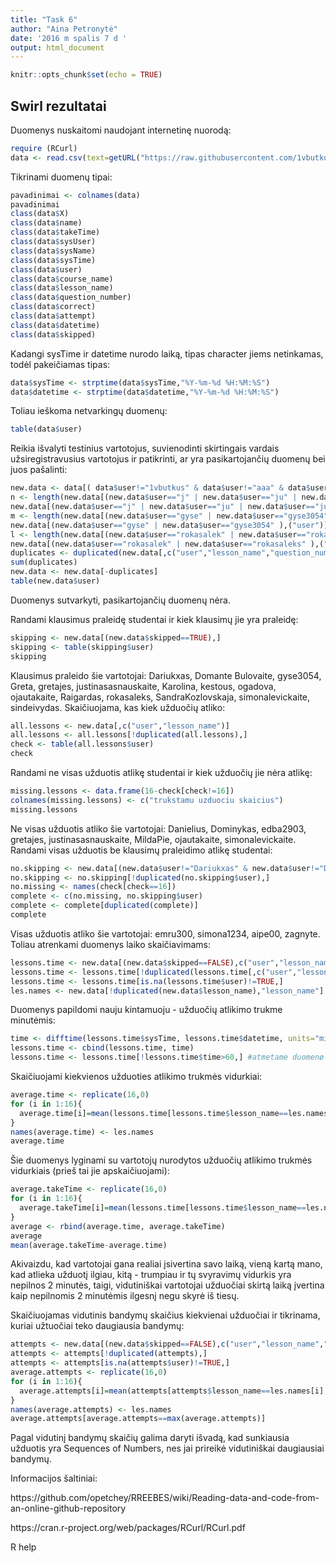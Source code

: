 ---
title: "Task 6"
author: "Aina Petronytė"
date: '2016 m spalis 7 d '
output: html_document
---

```{r setup, include=FALSE}
knitr::opts_chunk$set(echo = TRUE)
```

## Swirl rezultatai

Duomenys nuskaitomi naudojant internetinę nuorodą:
```{r, message=FALSE}
require (RCurl)
data <- read.csv(text=getURL("https://raw.githubusercontent.com/1vbutkus/Econometrics1/master/task6/R_programing_swirlResults.csv"), stringsAsFactors=FALSE) #Kodo saltinis nurodytas pabaigoje
```

Tikrinami duomenų tipai:
```{r}
pavadinimai <- colnames(data)
pavadinimai
class(data$X)
class(data$name)
class(data$takeTime)
class(data$sysUser)
class(data$sysName)
class(data$sysTime)
class(data$user)
class(data$course_name)
class(data$lesson_name)
class(data$question_number)
class(data$correct)
class(data$attempt)
class(data$datetime)
class(data$skipped)
```

Kadangi sysTime ir datetime nurodo laiką, tipas character jiems netinkamas, todėl pakeičiamas tipas:
```{r}
data$sysTime <- strptime(data$sysTime,"%Y-%m-%d %H:%M:%S")
data$datetime <- strptime(data$datetime,"%Y-%m-%d %H:%M:%S")
```

Toliau ieškoma netvarkingų duomenų:
```{r}
table(data$user)
```

Reikia išvalyti testinius vartotojus, suvienodinti skirtingais vardais užsiregistravusius vartotojus ir patikrinti, ar yra pasikartojančių duomenų bei juos pašalinti:
```{r}
new.data <- data[( data$user!="1vbutkus" & data$user!="aaa" & data$user!="testas" ),]
n <- length(new.data[(new.data$user=="j" | new.data$user=="ju" | new.data$user=="juste" | new.data$user=="Juste" ),("user")])
new.data[(new.data$user=="j" | new.data$user=="ju" | new.data$user=="juste" | new.data$user=="Juste" ),("user")]= c(replicate(n,"justinasasnauskaite"))
m <- length(new.data[(new.data$user=="gyse" | new.data$user=="gyse3054" ),("user")])
new.data[(new.data$user=="gyse" | new.data$user=="gyse3054" ),("user")]=c(replicate(m,"gyse3054"))
l <- length(new.data[(new.data$user=="rokasalek" | new.data$user=="rokasaleks" ),("user")])
new.data[(new.data$user=="rokasalek" | new.data$user=="rokasaleks" ),("user")]=c(replicate(l,"rokasaleks"))
duplicates <- duplicated(new.data[,c("user","lesson_name","question_number","attempt","skipped")])
sum(duplicates)
new.data <- new.data[-duplicates]
table(new.data$user)
```

Duomenys sutvarkyti, pasikartojančių duomenų nėra.

Randami klausimus praleidę studentai ir kiek klausimų jie yra praleidę:

```{r}
skipping <- new.data[(new.data$skipped==TRUE),]
skipping <- table(skipping$user)
skipping
```

Klausimus praleido šie vartotojai: Dariukxas, Domante Bulovaite, gyse3054, Greta, gretajes, justinasasnauskaite, Karolina, kestous, ogadova, ojautakaite, Raigardas, rokasaleks, SandraKozlovskaja, simonalevickaite, sindeivydas. Skaičiuojama, kas kiek užduočių atliko:

```{r}
all.lessons <- new.data[,c("user","lesson_name")]
all.lessons <- all.lessons[!duplicated(all.lessons),]
check <- table(all.lessons$user)
check
```

Randami ne visas užduotis atlikę studentai ir kiek užduočių jie nėra atlikę:

```{r}
missing.lessons <- data.frame(16-check[check!=16])
colnames(missing.lessons) <- c("trukstamu uzduociu skaicius")
missing.lessons
```

Ne visas užduotis atliko šie vartotojai: Danielius, Dominykas, edba2903, gretajes, justinasasnauskaite, MildaPie, ojautakaite, simonalevickaite. Randami visas užduotis be klausimų praleidimo atlikę studentai:

```{r}
no.skipping <- new.data[(new.data$user!="Dariukxas" & new.data$user!="Domante Bulovaite" & new.data$user!="gyse3054" & new.data$user!="Greta" & new.data$user!="gretajes" & new.data$user!="justinasasnauskaite" & new.data$user!="Karolina" & new.data$user!="kestous" & new.data$user!="ogadova" & new.data$user!="ojautakaite" & new.data$user != "Raigardas" & new.data$user!="rokasaleks" & new.data$user!="SandraKozlovskaja" & new.data$user!="simonalevickaite" & new.data$user!="sindeivydas"),]
no.skipping <- no.skipping[!duplicated(no.skipping$user),]
no.missing <- names(check[check==16])
complete <- c(no.missing, no.skipping$user)
complete <- complete[duplicated(complete)]
complete
```

Visas užduotis atliko šie vartotojai: emru300, simona1234, aipe00, zagnyte. Toliau atrenkami duomenys laiko skaičiavimams:

```{r}
lessons.time <- new.data[(new.data$skipped==FALSE),c("user","lesson_name","takeTime","sysTime","datetime")]
lessons.time <- lessons.time[!duplicated(lessons.time[,c("user","lesson_name")]),]
lessons.time <- lessons.time[is.na(lessons.time$user)!=TRUE,]
les.names <- new.data[!duplicated(new.data$lesson_name),"lesson_name"] #papildomas uzduociu pavadinimu kintamasis
```

Duomenys papildomi nauju kintamuoju - užduočių atlikimo trukme minutėmis:

```{r}
time <- difftime(lessons.time$sysTime, lessons.time$datetime, units="mins")
lessons.time <- cbind(lessons.time, time)
lessons.time <- lessons.time[!lessons.time$time>60,] #atmetame duomenø iðskirtis
```

Skaičiuojami kiekvienos užduoties atlikimo trukmės vidurkiai:

```{r}
average.time <- replicate(16,0)
for (i in 1:16){
  average.time[i]=mean(lessons.time[lessons.time$lesson_name==les.names[i],"time"])
}
names(average.time) <- les.names
average.time
```

Šie duomenys lyginami su vartotojų nurodytos užduočių atlikimo trukmės vidurkiais (prieš tai jie apskaičiuojami):

```{r}
average.takeTime <- replicate(16,0)
for (i in 1:16){
  average.takeTime[i]=mean(lessons.time[lessons.time$lesson_name==les.names[i],"takeTime"])
}
average <- rbind(average.time, average.takeTime)
average
mean(average.takeTime-average.time)
```

Akivaizdu, kad vartotojai gana realiai įsivertina savo laiką, vieną kartą mano, kad atlieka užduotį ilgiau, kitą - trumpiau ir tų svyravimų vidurkis yra nepilnos 2 minutės, taigi, vidutiniškai vartotojai užduočiai skirtą laiką įvertina kaip nepilnomis 2 minutėmis ilgesnį negu skyrė iš tiesų.

Skaičiuojamas vidutinis bandymų skaičius kiekvienai užduočiai ir tikrinama, kuriai užtuočiai teko daugiausia bandymų:

```{r}
attempts <- new.data[(new.data$skipped==FALSE),c("user","lesson_name","attempt")]
attempts <- attempts[!duplicated(attempts),]
attempts <- attempts[is.na(attempts$user)!=TRUE,]
average.attempts <- replicate(16,0)
for (i in 1:16){
  average.attempts[i]=mean(attempts[attempts$lesson_name==les.names[i],"attempt"])
}
names(average.attempts) <- les.names
average.attempts[average.attempts==max(average.attempts)]
```

Pagal vidutinį bandymų skaičių galima daryti išvadą, kad sunkiausia užduotis yra Sequences of Numbers, nes jai prireikė vidutiniškai daugiausiai bandymų.

Informacijos šaltiniai:

https://github.com/opetchey/RREEBES/wiki/Reading-data-and-code-from-an-online-github-repository

https://cran.r-project.org/web/packages/RCurl/RCurl.pdf

R help
